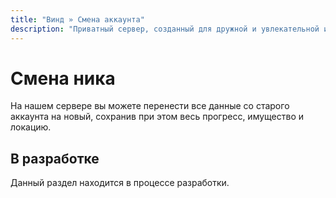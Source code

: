 ```yaml
---
title: "Винд » Смена аккаунта"
description: "Приватный сервер, созданный для дружной и увлекательной игры."
---
```

# Смена ника

На нашем сервере вы можете перенести все данные со старого аккаунта на новый, сохранив при этом весь прогресс, имущество и локацию.

## В разработке

Данный раздел находится в процессе разработки.